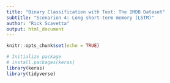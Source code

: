 ```yaml
---
title: "Binary Classification with Text: The IMDB Dataset"
subtitle: "Scenarion 4: Long short-term memory (LSTM)"
author: "Rick Scavetta"
output: html_document
---
```


```r
knitr::opts_chunk$set(echo = TRUE)

# Initialize package
# install.packages(keras)
library(keras)
library(tidyverse)
```
